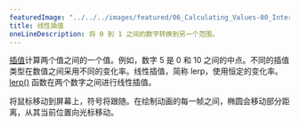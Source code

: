 ---
featuredImage: "../../../images/featured/06_Calculating_Values-00_Interpolate-thumbnail.png"
title: 线性插值
oneLineDescription: 将 0 到 1 之间的数字转换到另一个范围。
---

<a href="https://developer.mozilla.org/en-US/docs/Glossary/Interpolation" target="_blank">插值</a>计算两个值之间的一个值。例如，数字 5 是 0 和 10 之间的中点。不同的插值类型在数值之间采用不同的变化率。线性插值，简称 lerp，使用恒定的变化率。<a href="https://p5js.org/reference/#/p5/lerp" target="_blank">lerp()</a> 函数在两个数字之间进行线性插值。

将鼠标移动到屏幕上，符号将跟随。在绘制动画的每一帧之间，椭圆会移动部分距离，从其当前位置向光标移动。
